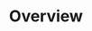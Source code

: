 ---
title: 'Overview'
description: 'Learn how Amplication provides visibility into resource ownership for effective governance.'
icon: 'square-0'
---